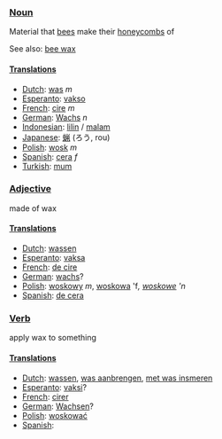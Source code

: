 ===[[Noun]]===

Material that [[bee]]s make their [[honeycomb]]s of

See also: [[bee wax]]

====[[Translation]]s====

*[[Dutch]]: [[was]] ''m''
*[[Esperanto]]: [[vakso]]
*[[French]]: [[cire]] ''m''
*[[German]]: [[Wachs]] ''n''
*[[Indonesian]]: [[lilin]] / [[malam]]
*[[Japanese]]: [[蝋]] (ろう, rou)
*[[Polish]]: [[wosk]] ''m''
*[[Spanish]]: [[cera]] ''f''
*[[Turkish]]: [[mum]]

===[[Adjective]]===

made of wax

====[[Translation]]s====

*[[Dutch]]: [[wassen]]
*[[Esperanto]]: [[vaksa]]
*[[French]]: [[de cire]]
*[[German]]: [[wachs]]?
*[[Polish]]: [[woskowy]] ''m'', [[woskowa]] 'f'', [[woskowe]] 'n''
*[[Spanish]]: [[de cera]]

===[[Verb]]===

apply wax to something

====[[Translation]]s====

*[[Dutch]]: [[wassen]], [[was aanbrengen]], [[met was insmeren]]
*[[Esperanto]]: [[vaksi]]?
*[[French]]: [[cirer]]
*[[German]]: [[Wachsen]]?
*[[Polish]]: [[woskować]]
*[[Spanish]]: [[]]